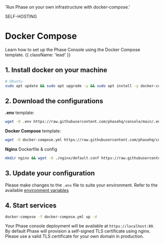 
  'Run Phase on your own infrastructure with docker-compose.'

<Tag variant="small">SELF-HOSTING</Tag>

# Docker Compose

Learn how to set up the Phase Console using the Docker Compose template. {{ className: 'lead' }}

## 1. Install docker on your machine

```bash
# Ubuntu
sudo apt update && sudo apt upgrade -y && sudo apt install -y docker-compose
```

## 2. Download the configurations

**.env** template:

```bash
wget -O .env https://raw.githubusercontent.com/phasehq/console/main/.env.example
```

**Docker Compose** template:

```bash
wget -O docker-compose.yml https://raw.githubusercontent.com/phasehq/console/main/docker-compose.yml
```

**Nginx** Dockerfile & config

```bash
mkdir nginx && wget -O ./nginx/default.conf https://raw.githubusercontent.com/phasehq/console/main/nginx/default.dev.conf
```

## 3. Update your configuration

Please make changes to the `.env` file to suite your environment. Refer to the available [environment variables](/self-hosting/configuration/envars)

## 4. Start services

```bash
docker-compose -f docker-compose.yml up -d
```

Your Phase console deployment will be available at `https://localhost:80`. By default Phase will provision a self-signed TLS certificate using nginx. Please use a valid TLS certificate for your own domain in production.
